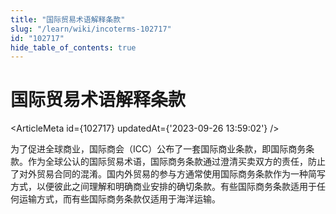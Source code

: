 ```yaml
---
title: "国际贸易术语解释条款"
slug: "/learn/wiki/incoterms-102717"
id: "102717"
hide_table_of_contents: true
---
```



# 国际贸易术语解释条款

<ArticleMeta id={102717} updatedAt={'2023-09-26 13:59:02'} />
<div className='border-solid border-b border-t-0 my-4 border-[var(--ifm-color-gray-300)]' />

为了促进全球商业，国际商会（ICC）公布了一套国际商业条款，即国际商务条款。作为全球公认的国际贸易术语，国际商务条款通过澄清买卖双方的责任，防止了对外贸易合同的混淆。国内外贸易的参与方通常使用国际商务条款作为一种简写方式，以便彼此之间理解和明确商业安排的确切条款。有些国际商务条款适用于任何运输方式，而有些国际商务条款仅适用于海洋运输。
